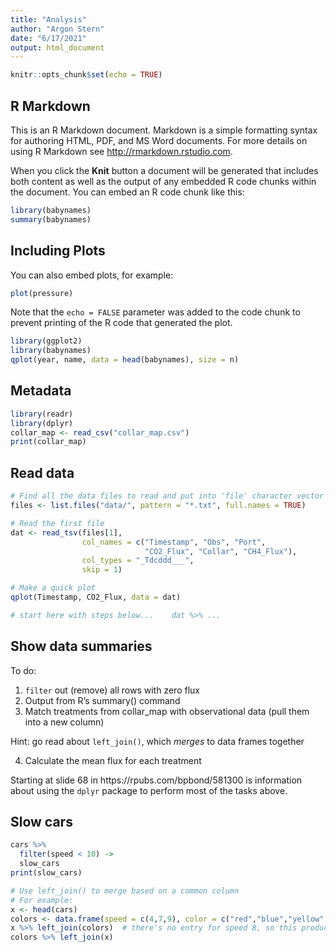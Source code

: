 ```yaml
---
title: "Analysis"
author: "Argon Stern"
date: "6/17/2021"
output: html_document
---
```


```r
knitr::opts_chunk$set(echo = TRUE)
```

## R Markdown

This is an R Markdown document. Markdown is a simple formatting syntax for authoring HTML, PDF, and MS Word documents. For more details on using R Markdown see <http://rmarkdown.rstudio.com>.

When you click the **Knit** button a document will be generated that includes both content as well as the output of any embedded R code chunks within the document. You can embed an R code chunk like this:

```r
library(babynames)
summary(babynames)
```

## Including Plots

You can also embed plots, for example:

```r
plot(pressure)
```

Note that the `echo = FALSE` parameter was added to the code chunk to prevent printing of the R code that generated the plot.


```r
library(ggplot2)
library(babynames)
qplot(year, name, data = head(babynames), size = n)
```

## Metadata

```r
library(readr)
library(dplyr)
collar_map <- read_csv("collar_map.csv")
print(collar_map)
```

## Read data

```r
# Find all the data files to read and put into 'file' character vector
files <- list.files("data/", pattern = "*.txt", full.names = TRUE)

# Read the first file
dat <- read_tsv(files[1],
                col_names = c("Timestamp", "Obs", "Port",
                              "CO2_Flux", "Collar", "CH4_Flux"), 
                col_types = "_Tdcddd___",
                skip = 1)

# Make a quick plot
qplot(Timestamp, CO2_Flux, data = dat)

# start here with steps below...    dat %>% ...
```

## Show data summaries

To do:

1. `filter` out (remove) all rows with zero flux
2. Output from R's summary() command
3. Match treatments from collar_map with observational data (pull them into a new column)

Hint: go read about `left_join()`, which _merges_ to data frames together

4. Calculate the mean flux for each treatment

Starting at slide 68 in https://rpubs.com/bpbond/581300 is information about
using the `dplyr` package to perform most of the tasks above.

## Slow cars

```r
cars %>% 
  filter(speed < 10) ->
  slow_cars
print(slow_cars)

# Use left_join() to merge based on a common column
# For example:
x <- head(cars)
colors <- data.frame(speed = c(4,7,9), color = c("red","blue","yellow"))
x %>% left_join(colors)  # there's no entry for speed 8, so this produces a blank
colors %>% left_join(x)
```

